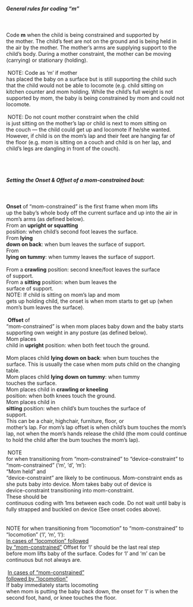 <div style="white-space: pre-wrap;" class="box">
<h5>General rules for coding "<b>m</b>"</h5>
Code <b>m</b> when the child is being constrained and supported by the mother. The child's feet are not on the ground and is being held in the air by the mother. The mother's arms are supplying support to the child's body. During a mother constraint, the mother can be moving (carrying) or stationary (holding). 
<br><br>
NOTE: Code as ‘m’ if mother has placed the baby on a surface but is still supporting the child such that the child would not be able to locomote (e.g. child sitting on kitchen counter and mom holding. While the child’s full weight is not supported by mom, the baby is being constrained by mom and could not locomote.
<br><br>
NOTE: Do not count mother constraint when the child is just sitting on the mother's lap or child is next to mom sitting on the couch — the child could get up and locomote if he/she wanted. However, if child is on the mom’s lap and their feet are hanging far of the floor (e.g. mom is sitting on a couch and child is on her lap, and child’s legs are dangling in front of the couch). 
<br>

<h5>Setting the Onset & Offset of a mom-constrained bout:</h5>
<b>Onset</b> of “mom-constrained” is the first frame when mom lifts up the baby's whole body off the current surface and up into the air in mom's arms (as defined below).
<br>From an <b>upright or squatting</b> position: when child's second foot leaves the surface.
<br>From <b>lying down on back</b>: when bum leaves the surface of support.
<br>From <b>lying on tummy</b>: when tummy leaves the surface of support.
<br>From a <b>crawling</b> position: second knee/foot leaves the surface of support.
<br>From a <b>sitting</b> position: when bum leaves the surface of support. 
<br>NOTE: If child is sitting on mom’s lap and mom gets up holding child, the onset is when mom starts to get up (when mom’s bum leaves the surface).
<br><br>
<b>Offset</b> of “mom-constrained” is when mom places baby down and the baby starts supporting own weight in any posture (as defined below).
<br>Mom places child in <b>upright</b> position: when both feet touch the ground.
<br>Mom places child <b>lying down on back</b>: when bum touches the surface. This is usually the case when mom puts child on the changing table.
<br>Mom places child <b>lying down on tummy</b>: when tummy touches the surface. 
<br>Mom places child in <b>crawling or kneeling</b> position: when both knees touch the ground.
<br>Mom places child in <b>sitting</b> position: when child’s bum touches the surface of support. 
<br>This can be a chair, highchair, furniture, floor, or mother’s lap. For mom’s lap offset is when child’s bum touches the mom’s lap, not when the mom’s hands release the child (the mom could continue to hold the child after the bum touches the mom’s lap).
<br><br>
NOTE for when transitioning from “mom-constrained” to “device-constraint” to “mom-constrained” (‘m’, ‘d’, ‘m’):
<br>“Mom held” and “device-constraint” are likely to be continuous. Mom-constraint ends as she puts baby into device. Mom takes baby out of device is device-constraint transitioning into mom-constraint.
<br>These should be continuous coding with 1ms between each code. Do not wait until baby is fully strapped and buckled on device (See onset codes above).
<br><br>
NOTE for when transitioning from “locomotion” to “mom-constrained” to “locomotion” (‘l’, ‘m’, ‘l’):
<br><u>In cases of “locomotion” followed by “mom-constrained”</u>
Offset for ‘l’ should be the last real step before mom lifts baby of the surface. Codes for ‘l’ and ‘m’ can be continuous but not always are.
<br><br>
<u>In cases of “mom-constrained” followed by “locomotion”</u>
<br>If baby immediately starts locomoting when mom is putting the baby back down, the onset for ‘l’ is when the second foot, hand, or knee touches the floor.
</div>